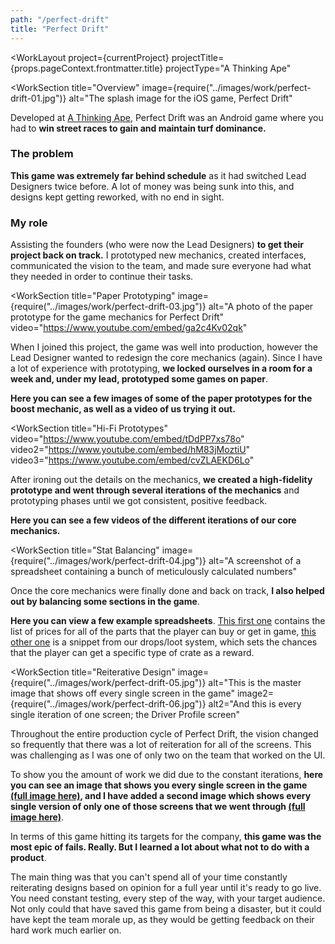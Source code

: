 ```yaml
---
path: "/perfect-drift"
title: "Perfect Drift"
---
```





<WorkLayout
  project={currentProject}
  projectTitle={props.pageContext.frontmatter.title}
  projectType="A Thinking Ape"
>
  <SEO title={props.pageContext.frontmatter.title} />

<WorkSection
  title="Overview"
  image={require("../images/work/perfect-drift-01.jpg")}
  alt="The splash image for the iOS game, Perfect Drift"
>
  <p>
    Developed at <a href="http://athinkingape.com/" target="blanl">A Thinking Ape</a>, Perfect Drift was an Android game where you had to <strong>win street races to gain and maintain turf dominance.</strong>
  </p>

  <h3>The problem</h3>
  <p>
    <strong>This game was extremely far behind schedule</strong> as it had switched Lead Designers twice before. A lot of money was being sunk into this, and designs kept getting reworked, with no end
    in sight.
  </p>

  <h3>My role</h3>
  <p>
    Assisting the founders (who were now the Lead Designers) <strong>to get their project back on track.</strong> I prototyped new mechanics, created interfaces, communicated the vision to the team, and made sure everyone had what they needed in order to continue their tasks.
  </p>
</WorkSection>

<WorkSection
  title="Paper Prototyping"
  image={require("../images/work/perfect-drift-03.jpg")}
  alt="A photo of the paper prototype for the game mechanics for Perfect Drift"
  video="https://www.youtube.com/embed/ga2c4Kv02qk"
>
  <p>
    When I joined this project, the game was well into production, however the Lead Designer wanted to redesign the core mechanics (again).
    Since I have a lot of experience with prototyping, <strong>we locked ourselves in a room for a week and, under my lead, prototyped some games on paper</strong>.
  </p>
  <p>
    <strong>
      Here you can see a few images of some of the paper prototypes for the boost mechanic, as well as a video of us trying it out.
    </strong>
  </p>
</WorkSection>

<WorkSection
  title="Hi-Fi Prototypes"
  video="https://www.youtube.com/embed/tDdPP7xs78o"
  video2="https://www.youtube.com/embed/hM83jMoztiU"
  video3="https://www.youtube.com/embed/cvZLAEKD6Lo"
>
  <p>
    After ironing out the details on the mechanics, <strong>we created a high-fidelity prototype and went through several iterations of the mechanics</strong> and prototyping phases until we got consistent, positive feedback.
  </p>

  <p>
    <strong>
      Here you can see a few videos of the different iterations of our core mechanics.
    </strong>
  </p>
</WorkSection>

<WorkSection
  title="Stat Balancing"
  image={require("../images/work/perfect-drift-04.jpg")}
  alt="A screenshot of a spreadsheet containing a bunch of meticulously calculated numbers"
>
  <p>
    Once the core mechanics were finally done and back on track, <strong>I also helped out by balancing some sections in the game</strong>.
  </p>

  <p>
    <strong>Here you can view a few example spreadsheets</strong>. <a href="https://docs.google.com/spreadsheets/d/1Xtm86kl4V6EijdbjOwm6kRaNwjTR00zzqN8BhJs1c_0/edit?usp=sharing" target="_blank" rel="noreferrer noopener">This first one</a> contains the list of prices for all of the parts that the player can buy or get in game, <a href="https://docs.google.com/spreadsheets/d/1IRjatbo9LR_mlZyGWCRSONWXNEm_bnogCyVXhIzwhI0/edit?usp=sharing" target="_blank" rel="noreferrer noopener">this other one</a> is a snippet from our drops/loot system, which sets the chances that the player can get a specific type of crate as a reward.
  </p>
</WorkSection>

<WorkSection
  title="Reiterative Design"
  image={require("../images/work/perfect-drift-05.jpg")}
  alt="This is the master image that shows off every single screen in the game"
  image2={require("../images/work/perfect-drift-06.jpg")}
  alt2="And this is every single iteration of one screen; the Driver Profile screen"
>
  <p>
    Throughout the entire production cycle of Perfect Drift, the vision changed so frequently that there was a lot of reiteration for all of the screens. This was challenging as I was one of only two on the team that worked on the UI.
  </p>

  <p>
    To show you the amount of work we did due to the constant iterations, <strong>here you can see an image that shows you every single screen in the game <a href={require("../images/work/perfect-drift-07.jpg")} target="_blank" rel="noreferrer noopener">(full image here)</a>, and I have added a second image which shows every single version of only one of those screens that we went through <a href={require("../images/work/perfect-drift-08.jpg")} target="_blank" rel="noreferrer noopener">(full image here)</a></strong>.
  </p>
</WorkSection>

<NextSteps title="Outcome">
  <p>
    In terms of this game hitting its targets for the company, <strong>this game was the most epic of fails. Really. But I learned a lot about what not to do with a product</strong>.
  </p>
  <p>
    The main thing was that you can't spend all of your time constantly reiterating designs based on opinion for a full year until it's
    ready to go live. You need constant testing, every step of the way, with your target audience. Not only could that have saved this game
    from being a disaster, but it could have kept the team morale up, as they would be getting feedback on their hard work much earlier on.
  </p>
</NextSteps>

</WorkLayout>